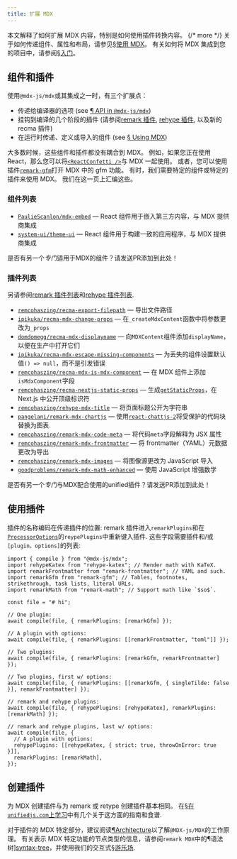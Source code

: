 ```yaml
---
title: 扩展 MDX
---
```


本文解释了如何扩展 MDX 内容，特别是如何使用插件转换内容。 {/* more */}
关于如何传递组件、属性和布局，请参见[§使用 MDX][use]。
有关如何将 MDX 集成到您的项目中，请参阅[§入门][start]。

## 组件和插件

使用`@mdx-js/mdx`或其集成之一时，有三个扩展点：

- 传递给编译器的选项 (see [¶ API in `@mdx-js/mdx`][api])
- 挂钩到编译的几个阶段的插件 (请参阅[remark 插件][remark-plugins], [rehype 插件][rehype-plugins], 以及新的 recma 插件)
- 在运行时传递、定义或导入的组件 (see [§ Using MDX][use])

大多数时候，这些组件和插件都没有耦合到 MDX。
例如，如果您正在使用 React，那么您可以将[`<ReactConfetti />`][react-confetti]与 MDX 一起使用。
或者，您可以使用插件[`remark-gfm`][remark-gfm]打开 MDX 中的 gfm 功能。
有时，我们需要特定的组件或特定的插件来使用 MDX。
我们在这一页上汇编这些。

### 组件列表

- [`PaulieScanlon/mdx-embed`](https://github.com/PaulieScanlon/mdx-embed)
  — React 组件用于嵌入第三方内容，与 MDX 提供商集成
- [`system-ui/theme-ui`](https://github.com/system-ui/theme-ui)
  — React 组件用于构建一致的应用程序，与 MDX 提供商集成

<Note type="info">是否有另一个*专门*适用于MDX的组件？请发送PR添加到此处！</Note>

### 插件列表

另请参阅[remark 插件列表][remark-plugins]和[rehype 插件列表][rehype-plugins].

- [`remcohaszing/recma-export-filepath`](https://github.com/remcohaszing/recma-export-filepath)
  — 导出文件路径
- [`ipikuka/recma-mdx-change-props`](https://github.com/ipikuka/recma-mdx-change-props)
  — 在`_createMdxContent`函数中将参数更改为`_props`
- [`domdomegg/recma-mdx-displayname`](https://github.com/domdomegg/recma-mdx-displayname)
  — 向`MDXContent`组件添加`displayName`，以便在生产中打开它们
- [`ipikuka/recma-mdx-escape-missing-components`](https://github.com/ipikuka/recma-mdx-escape-missing-components)
  — 为丢失的组件设置默认值`() => null`，而不是引发错误
- [`remcohaszing/recma-mdx-is-mdx-component`](https://github.com/remcohaszing/recma-mdx-is-mdx-component)
  — 在 MDX 组件上添加`isMdxComponent`字段
- [`remcohaszing/recma-nextjs-static-props`](https://github.com/remcohaszing/recma-nextjs-static-props)
  — 生成[`getStaticProps`](https://nextjs.org/docs/basic-features/data-fetching/get-static-props)，在 Next.js 中公开顶级标识符
- [`remcohaszing/rehype-mdx-title`](https://github.com/remcohaszing/rehype-mdx-title)
  — 将页面标题公开为字符串
- [`pangelani/remark-mdx-chartjs`](https://github.com/pangelani/remark-mdx-chartjs)
  — 使用[`react-chattjs-2`](https://react-chartjs-2.js.org/)将受保护的代码块替换为图表.
- [`remcohaszing/remark-mdx-code-meta`](https://github.com/remcohaszing/remark-mdx-code-meta)
  — 将代码`meta`字段解释为 JSX 属性
- [`remcohaszing/remark-mdx-frontmatter`](https://github.com/remcohaszing/remark-mdx-frontmatter)
  — 将 frontmatter（YAML）元数据更改为导出
- [`remcohaszing/remark-mdx-images`](https://github.com/remcohaszing/remark-mdx-images)
  — 将图像源更改为 JavaScript 导入
- [`goodproblems/remark-mdx-math-enhanced`](https://github.com/goodproblems/remark-mdx-math-enhanced)
  — 使用 JavaScript 增强数学

<Note type="info">是否有另一个*专门*与MDX配合使用的unified插件？请发送PR添加到此处！</Note>

## 使用插件

插件的名称编码在传递插件的位置:
remark 插件进入`remarkPlugins`和在[`ProcessorOptions`][processor-options]的`reypePlugins`中重新键入插件.
这些字段需要插件和/或`[plugin，options]`的列表:

```tsx
import { compile } from "@mdx-js/mdx";
import rehypeKatex from "rehype-katex"; // Render math with KaTeX.
import remarkFrontmatter from "remark-frontmatter"; // YAML and such.
import remarkGfm from "remark-gfm"; // Tables, footnotes, strikethrough, task lists, literal URLs.
import remarkMath from "remark-math"; // Support math like `$so$`.

const file = "# hi";

// One plugin:
await compile(file, { remarkPlugins: [remarkGfm] });

// A plugin with options:
await compile(file, { remarkPlugins: [[remarkFrontmatter, "toml"]] });

// Two plugins:
await compile(file, { remarkPlugins: [remarkGfm, remarkFrontmatter] });

// Two plugins, first w/ options:
await compile(file, { remarkPlugins: [[remarkGfm, { singleTilde: false }], remarkFrontmatter] });

// remark and rehype plugins:
await compile(file, { rehypePlugins: [rehypeKatex], remarkPlugins: [remarkMath] });

// remark and rehype plugins, last w/ options:
await compile(file, {
  // A plugin with options:
  rehypePlugins: [[rehypeKatex, { strict: true, throwOnError: true }]],
  remarkPlugins: [remarkMath],
});
```

## 创建插件

为 MDX 创建插件与为 remark 或 retype 创建插件基本相同。
在[§在`unifiedjs.com`上学习][learn]中有几个关于这方面的指南和食谱.

对于插件的 MDX 特定部分，建议阅读[¶Architecture][architecture]以了解`@MDX-js/MDX`的工作原理。
有关表示 MDX 特定功能的节点类型的信息，请参阅`remark MDX`中的¶语法树][syntax-tree]，并使用我们的交互式[§游乐场][playground].

[remark-plugins]: https://github.com/remarkjs/remark/blob/main/doc/plugins.md#list-of-plugins
[rehype-plugins]: https://github.com/rehypejs/rehype/blob/main/doc/plugins.md#list-of-plugins
[use]: /docs/using-mdx/
[api]: /packages/mdx/#api
[react-confetti]: https://github.com/alampros/react-confetti
[remark-gfm]: https://github.com/remarkjs/remark-gfm
[learn]: https://unifiedjs.com/learn/
[start]: /docs/getting-started/
[processor-options]: /packages/mdx/#processoroptions
[architecture]: /packages/mdx/#architecture
[syntax-tree]: /packages/remark-mdx/#syntax-tree
[playground]: /playground/
